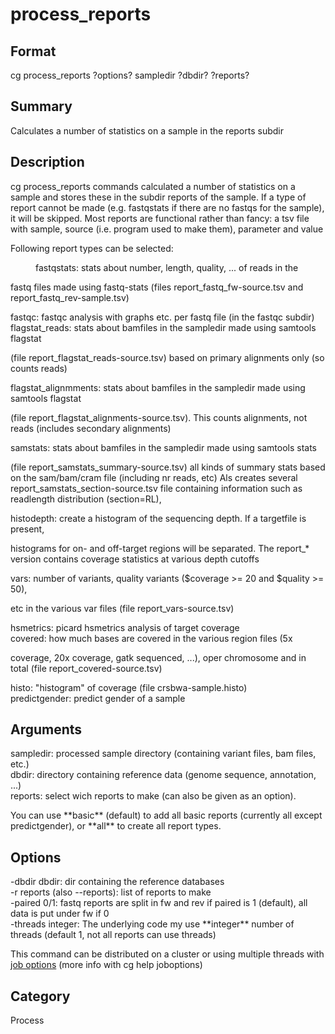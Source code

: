 = process_reports =

== Format ==
cg process_reports ?options? sampledir ?dbdir? ?reports?

== Summary ==
Calculates a number of statistics on a sample in the reports subdir

== Description ==
cg process_reports commands calculated a number of statistics on a sample
and stores these in the subdir reports of the sample. If a type of report
cannot be made (e.g. fastqstats if there are no fastqs for the sample), it
will be skipped. Most reports are functional rather than fancy: a tsv file
with sample, source (i.e. program used to make them), parameter and value

Following report types can be selected:
: fastqstats: stats about number, length, quality, ... of reads in the
fastq files made using fastq-stats (files report_fastq_fw-source.tsv and
report_fastq_rev-sample.tsv)
; fastqc: fastqc analysis with graphs etc. per fastq file (in the fastqc subdir)
; flagstat_reads: stats about bamfiles in the sampledir made using samtools flagstat 
(file report_flagstat_reads-source.tsv) based on primary alignments only (so counts reads)
; flagstat_alignmments: stats about bamfiles in the sampledir made using samtools flagstat 
(file report_flagstat_alignments-source.tsv). This counts alignments, not reads (includes secondary alignments)
; samstats: stats about bamfiles in the sampledir made using samtools stats 
(file report_samstats_summary-source.tsv) all kinds of summary stats based on the sam/bam/cram file (including nr reads, etc)
Als creates several report_samstats_section-source.tsv file containing information such as readlength distribution (section=RL),
; histodepth: create a histogram of the sequencing depth. If a targetfile is present, 
histograms for on- and off-target regions will be separated. The report_* version
contains coverage statistics at various depth cutoffs
; vars: number of variants, quality variants ($coverage >= 20 and $quality >= 50), 
etc in the various var files (file report_vars-source.tsv)
; hsmetrics: picard hsmetrics analysis of target coverage
; covered: how much bases are covered in the various region files (5x
coverage, 20x coverage, gatk sequenced, ...), oper chromosome and in total
(file report_covered-source.tsv)
; histo: "histogram" of coverage (file crsbwa-sample.histo)
; predictgender: predict gender of a sample

== Arguments ==
; sampledir: processed sample directory (containing variant files, bam files, etc.)
; dbdir: directory containing reference data (genome sequence, annotation, ...)
; reports: select wich reports to make (can also be given as an option).
You can use **basic** (default) to add all basic reports (currently all except predictgender),
or **all** to create all report types.

== Options ==
; -dbdir dbdir: dir containing the reference databases
; -r reports (also --reports): list of reports to make
; -paired 0/1: fastq reports are split in fw and rev if paired is 1 (default), all data is put under fw if 0
; -threads integer: The underlying code my use **integer** number of threads (default 1, not all reports can use threads)

This command can be distributed on a cluster or using multiple threads with
[[joboptions|job options]] (more info with cg help joboptions)

== Category ==
Process

